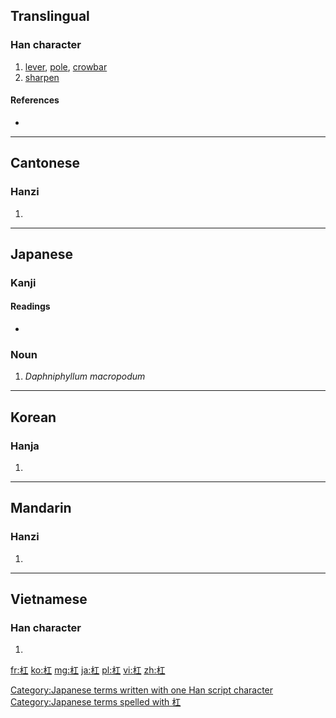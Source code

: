 {{also|槓}}
==Translingual==

===Han character===
{{Han char|rn=75|rad=木|as=03|sn=7|four=4191<sub>0</sub>|canj=木一 (DM), X木一 (XDM)}}

# [[lever]], [[pole]], [[crowbar]]
# [[sharpen]]

====References====
* {{Han ref|kx=0512.130|dkj=14481|dj=0898.030|hdz=21157.010|uh=6760|ud=26464|bh=A7FE|bd=43006}}

----

==Cantonese==

===Hanzi===
{{yue-hanzi|jyut=|y=gong1, gong3}}

# {{defn|lang=yue|sort=木03}}

----

==Japanese==

===Kanji===
{{ja-kanji|grade=|rs=木03}}

====Readings====
* {{ja-readings|on=[[こう]] (kō)|kun=[[てこ]] (teko)}}

===Noun===
{{ja-noun|k|hira=ゆずりは|rom=yuzuriha|kata=ユズリハ}} 

# {{ja-def|ユズリハ}} {{context|rare|lang=ja|sort=ゆずりは}} ''Daphniphyllum macropodum''

[[Category:Japanese terms written with one Han script character]]
[[Category:Japanese terms spelled with 杠]]
----

==Korean==

===Hanja===
{{ko-hanja|hangeul=강|eumhun=|rv=gang|mr=kang|y=kang}}

# {{defn|lang=ko|sort=木03}}

----

==Mandarin==

===Hanzi===
{{cmn-hanzi|pin=[[gāng]] ([[gang1]])|wg=kang<sup>1</sup>}}

# {{defn|lang=cmn|sort=木03}}

----

==Vietnamese==

===Han character===
{{vi-hantu|[[giang]], [[gông]]|rs=木03}}

# {{defn|lang=vi|sort=木03}}

[[fr:杠]]
[[ko:杠]]
[[mg:杠]]
[[ja:杠]]
[[pl:杠]]
[[vi:杠]]
[[zh:杠]]